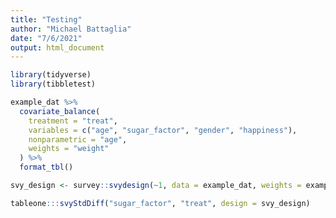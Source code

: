 ```yaml
---
title: "Testing"
author: "Michael Battaglia"
date: "7/6/2021"
output: html_document
---
```


```r
library(tidyverse)
library(tibbletest)
```



```r

example_dat %>%
  covariate_balance(
    treatment = "treat",
    variables = c("age", "sugar_factor", "gender", "happiness"),
    nonparametric = "age",
    weights = "weight"
  ) %>%
  format_tbl()

svy_design <- survey::svydesign(~1, data = example_dat, weights = example_dat$weight)

tableone:::svyStdDiff("sugar_factor", "treat", design = svy_design)

```
